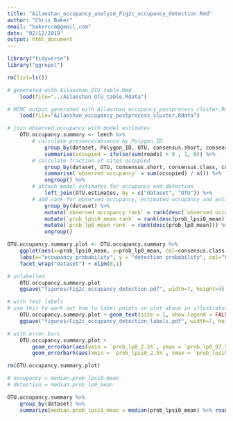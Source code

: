 ```yaml
---
title: "Ailaoshan_occupancy_analyze_Fig2c_occupancy_detection.Rmd"
author: "Chris Baker"
email: "bakerccm@gmail.com"
date: "02/12/2019"
output: html_document
---
```


```r
library("tidyverse")
library("ggrepel")
```

```r
rm(list=ls())
```

```r
# generated with Ailaoshan_OTU_table.Rmd
    load(file="../Ailaoshan_OTU_table.Rdata")

# MCMC output generated with Ailaoshan_occupancy_postprocess_cluster.Rmd
    load(file="Ailaoshan_occupancy_postprocess_cluster.Rdata")
```

```r

# join observed occupancy with model estimates
    OTU.occupancy.summary <- leech %>%
        # calculate presence/absence by Polygon_ID
            group_by(dataset, Polygon_ID, OTU, consensus.short, consensus.class, consensus.order, consensus.family, consensus.genus, consensus.species) %>%
            summarise(occupied = ifelse(sum(reads) > 0 , 1, 0)) %>%
        # calculate fraction of sites occupied
            group_by(dataset, OTU, consensus.short, consensus.class, consensus.order, consensus.family, consensus.genus, consensus.species) %>%
            summarise(`observed occupancy` = sum(occupied) / n()) %>%
            ungroup() %>%
        # attach model estimates for occupancy and detection
            left_join(OTU.estimates, by = c("dataset", "OTU")) %>%
        # add rank for observed occupancy, estimated occupancy and estimated detection probability within each dataset
            group_by(dataset) %>%
            mutate(`observed occupancy rank` = rank(desc(`observed occupancy`))) %>% # observed occupancy
            mutate(`prob_lpsi0_mean rank` = rank(desc(prob_lpsi0_mean))) %>% # estimated occupancy probability
            mutate(`prob_lp0_mean rank` = rank(desc(prob_lp0_mean))) %>% # estimated detection probability
            ungroup()
```

```r
OTU.occupancy.summary.plot <- OTU.occupancy.summary %>%
    ggplot(aes(x=prob_lpsi0_mean, y=prob_lp0_mean, col=consensus.class, label=consensus.short)) + geom_point(alpha=0.5) +
    labs(x="occupancy probability", y = "detection probability", col="Class") +
    facet_wrap("dataset") + xlim(0,1)

# unlabelled
    OTU.occupancy.summary.plot
    ggsave("figures/Fig2c_occupancy_detection.pdf", width=7, height=4)

# with text labels
# use this to work out how to label points on plot above in illustrator
    OTU.occupancy.summary.plot + geom_text(size = 1, show.legend = FALSE)
    ggsave("figures/Fig2c_occupancy_detection_labels.pdf", width=7, height=4)

# with error bars
    OTU.occupancy.summary.plot +
        geom_errorbar(aes(ymin = `prob_lp0_2.5%`, ymax = `prob_lp0_97.5%`)) +
        geom_errorbarh(aes(xmin = `prob_lpsi0_2.5%`, xmax = `prob_lpsi0_97.5%`))

rm(OTU.occupancy.summary.plot)
```
```r
# occupancy = median.prob_lpsi0_mean
# detection = median.prob_lp0_mean

OTU.occupancy.summary %>%
    group_by(dataset) %>%
    summarize(median.prob_lpsi0_mean = median(prob_lpsi0_mean) %>% round(.,3), median.prob_lp0_mean = median(prob_lp0_mean) %>% round(.,3))

```

```r

```

